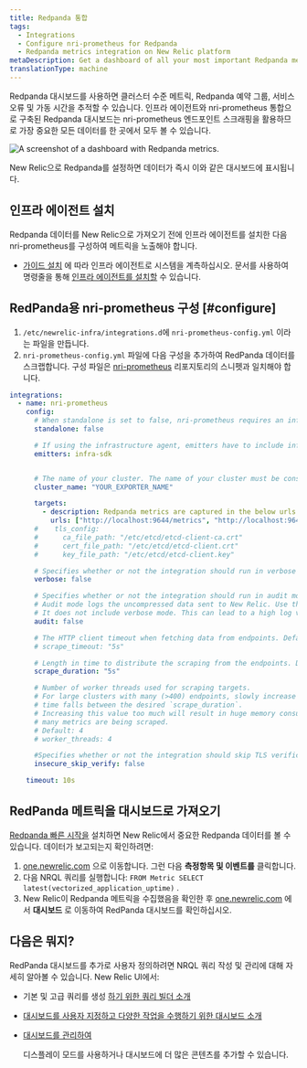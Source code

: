 ```yaml
---
title: Redpanda 통합
tags:
  - Integrations
  - Configure nri-prometheus for Redpanda
  - Redpanda metrics integration on New Relic platform
metaDescription: Get a dashboard of all your most important Redpanda metrics with our Redpanda quickstart.
translationType: machine
---
```



Redpanda 대시보드를 사용하면 클러스터 수준 메트릭, Redpanda 예약 그룹, 서비스 오류 및 가동 시간을 추적할 수 있습니다. 인프라 에이전트와 nri-prometheus 통합으로 구축된 Redpanda 대시보드는 nri-prometheus 엔드포인트 스크래핑을 활용하므로 가장 중요한 모든 데이터를 한 곳에서 모두 볼 수 있습니다.

<img
  src={prometheusRedpandaIntegration}
  title="Redpanda dashboard landing page"
  alt="A screenshot of a dashboard with Redpanda metrics."
/>

<figcaption>
  New Relic으로 Redpanda를 설정하면 데이터가 즉시 이와 같은 대시보드에 표시됩니다.
</figcaption>

## 인프라 에이전트 설치

Redpanda 데이터를 New Relic으로 가져오기 전에 인프라 에이전트를 설치한 다음 nri-prometheus를 구성하여 메트릭을 노출해야 합니다.

* [가이드 설치](https://one.newrelic.com/nr1-core?state=5e236fa2-fbfd-1f53-e55d-9241d2a73068) 에 따라 인프라 에이전트로 시스템을 계측하십시오. 문서를 사용하여 명령줄을 통해 [인프라 에이전트를 설치할](/docs/infrastructure/install-infrastructure-agent/linux-installation/install-infrastructure-monitoring-agent-linux) 수 있습니다.

## RedPanda용 nri-prometheus 구성 [#configure]

1. `/etc/newrelic-infra/integrations.d`에 `nri-prometheus-config.yml` 이라는 파일을 만듭니다.
2. `nri-prometheus-config.yml` 파일에 다음 구성을 추가하여 RedPanda 데이터를 스크랩합니다. 구성 파일은 [nri-prometheus](https://github.com/newrelic/nri-prometheus/blob/main/configs/nri-prometheus-config.yml.sample) 리포지토리의 스니펫과 일치해야 합니다.

```yml
integrations:
  - name: nri-prometheus
    config:
      # When standalone is set to false, nri-prometheus requires an infrastructure agent to work and send data. Defaults to true
      standalone: false

      # If using the infrastructure agent, emitters have to include infra-sdk
      emitters: infra-sdk


      # The name of your cluster. The name of your cluster must be consistent across New Relic products so the infrastructure agent and nri-prometheus can scrape data from the cluster.
      cluster_name: "YOUR_EXPORTER_NAME"

      targets:
        - description: Redpanda metrics are captured in the below urls
          urls: ["http://localhost:9644/metrics", "http://localhost:9644/public_metrics"]
      #    tls_config:
      #      ca_file_path: "/etc/etcd/etcd-client-ca.crt"
      #      cert_file_path: "/etc/etcd/etcd-client.crt"
      #      key_file_path: "/etc/etcd/etcd-client.key"

      # Specifies whether or not the integration should run in verbose mode. Defaults to false.
      verbose: false

      # Specifies whether or not the integration should run in audit mode. Defaults to false.
      # Audit mode logs the uncompressed data sent to New Relic. Use this to log all data sent.
      # It does not include verbose mode. This can lead to a high log volume, use with care.
      audit: false

      # The HTTP client timeout when fetching data from endpoints. Defaults to "5s" if it's not set.
      # scrape_timeout: "5s"

      # Length in time to distribute the scraping from the endpoints. Default to "30s" if it's not set.
      scrape_duration: "5s"

      # Number of worker threads used for scraping targets.
      # For large clusters with many (>400) endpoints, slowly increase until scrape
      # time falls between the desired `scrape_duration`.
      # Increasing this value too much will result in huge memory consumption if too
      # many metrics are being scraped.
      # Default: 4
      # worker_threads: 4

      #Specifies whether or not the integration should skip TLS verification. Defaults to false.
      insecure_skip_verify: false

    timeout: 10s
```

## RedPanda 메트릭을 대시보드로 가져오기

[Redpanda 빠른 시작을](https://newrelic.com/instant-observability/redpanda) 설치하면 New Relic에서 중요한 Redpanda 데이터를 볼 수 있습니다. 데이터가 보고되는지 확인하려면:

1. [one.newrelic.com](https://one.newrelic.com/all-capabilities) 으로 이동합니다. 그런 다음 **측정항목 및 이벤트를** 클릭합니다.
2. 다음 NRQL 쿼리를 실행합니다: `FROM Metric SELECT latest(vectorized_application_uptime)` .
3. New Relic이 Redpanda 메트릭을 수집했음을 확인한 후 [one.newrelic.com](https://one.newrelic.com/all-capabilities) 에서 **대시보드** 로 이동하여 RedPanda 대시보드를 확인하십시오.

## 다음은 뭐지?

RedPanda 대시보드를 추가로 사용자 정의하려면 NRQL 쿼리 작성 및 관리에 대해 자세히 알아볼 수 있습니다. <InlinePopover type="dashboards"/>New Relic UI에서:

* 기본 및 고급 쿼리를 생성 [하기 위한 쿼리 빌더 소개](/docs/query-your-data/explore-query-data/query-builder/introduction-query-builder)

* [대시보드를 사용자 지정하고 다양한 작업을 수행하기 위한 대시보드 소개](/docs/query-your-data/explore-query-data/dashboards/introduction-dashboards)

* [대시보드를 관리하여](/docs/query-your-data/explore-query-data/dashboards/manage-your-dashboard)

  <InlinePopover type="dashboards"/>

  디스플레이 모드를 사용하거나 대시보드에 더 많은 콘텐츠를 추가할 수 있습니다.